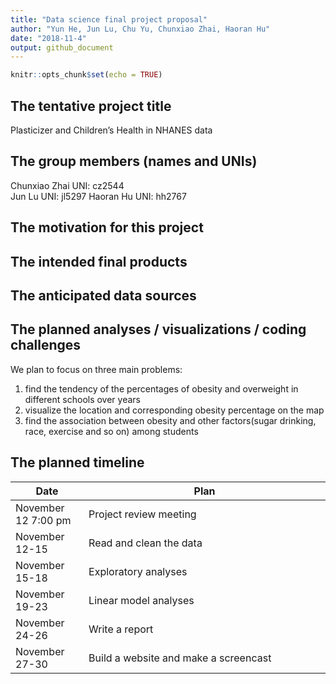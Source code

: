 ```yaml
---
title: "Data science final project proposal"
author: "Yun He, Jun Lu, Chu Yu, Chunxiao Zhai, Haoran Hu"
date: "2018-11-4"
output: github_document
---
```


```r
knitr::opts_chunk$set(echo = TRUE)
```

## The tentative project title
Plasticizer and Children's Health in NHANES data

## The group members (names and UNIs)
Chunxiao Zhai  UNI: cz2544   
Jun Lu         UNI: jl5297
Haoran Hu      UNI: hh2767

## The motivation for this project


## The intended final products

## The anticipated data sources

## The planned analyses / visualizations / coding challenges

We plan to focus on three main problems:

1. find the tendency of the percentages of obesity and overweight in different schools over years
2. visualize the location and corresponding obesity percentage on the map 
3. find the association between obesity and other factors(sugar drinking, race, exercise and so on) among students


## The planned timeline
Date                  | Plan                        
--------------------- | ------------------------------------------------------------------- 
November 12 7:00 pm   | Project review meeting   
November 12-15        | Read and clean the data   
November 15-18        | Exploratory analyses             
November 19-23        | Linear model analyses                            
November 24-26        | Write a report
November 27-30        | Build a website and make a screencast


